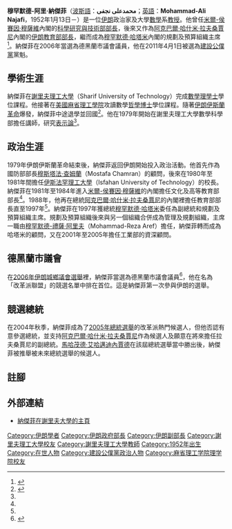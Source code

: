{{Infobox Officeholder
| name         = 穆罕默德-阿里·納傑菲
| image        = Dr. Ali Najafi.jpg
| birth_date   = {{birth date and age|1952|01|13|df=y}}
| birth_place  = [[伊朗|伊朗]][[德黑蘭|德黑蘭]]
| order= [[建設公僕黨|建設公僕黨黨魁]]
| term_start= 2011年4月1日
| term_end=
| deputy= [[侯賽因·馬拉希|侯賽因·馬拉希]]
| successor=
| predecessor= [[戈拉姆侯賽因·卡爾巴斯奇|戈拉姆侯賽因·卡爾巴斯奇]]
| order2        = [[伊朗教育部|伊朗教育部部長]]
| term_start2   = 1989年8月13日
| term_end2     = 1997年8月10日
| president2  = [[阿克巴爾·哈什米·拉夫桑賈尼|阿克巴爾·哈什米·拉夫桑賈尼]]
| predecessor2  = 卡齊姆·阿克拉米
| successor2    = 侯賽因·莫扎法
| order3       = [[伊朗科學研究與技術部|科學研究與技術部部長]]
| term_start3  = 1981年8月17日
| term_end3    = 1985年11月5日
| president3  = [[阿里·哈梅內伊|阿里·哈梅內伊]]
| primeminister3  = [[米爾-侯賽因·穆薩維|米爾-侯賽因·穆薩維]]
| predecessor3 = 職位建立
| successor3   = 穆罕默德·法爾哈迪
| order4       = [[德黑蘭市議會|德黑蘭市議會議員]]
| term_start4  = 2007年1月21日
| term_end4    = 
| predecessor4 = 阿巴斯·謝巴尼
| successor4   = 
| party        = [[建設公僕黨|建設公僕黨]]
| alma_mater   = [[德黑蘭大學|德黑蘭大學]] 
| occupation   = 
| religion     = [[什葉派|什葉派]][[十二伊瑪目派|十二伊瑪目派]]
| spouse       = 法蒂瑪·納傑菲
| website      = [http://www.drnajafi.ir/ www.drnajafi.ir]
}}

'''穆罕默德-阿里·納傑菲'''（[[波斯語|波斯語]]：'''محمدعلی نجفی'''；[[英語|英語]]：'''Mohammad-Ali Najafi'''，1952年1月13日－）是一位[[伊朗|伊朗]]政治家及大學[[數學|數學]]系[[教授|教授]]。他曾任[[米爾-侯賽因·穆薩維|米爾-侯賽因·穆薩維]]內閣的[[伊朗科學研究與技術部|科學研究與技術部部長]]，後來又作為[[阿克巴爾·哈什米·拉夫桑賈尼|阿克巴爾·哈什米·拉夫桑賈尼]]內閣的[[伊朗教育部|伊朗教育部部長]]，繼而成為[[穆罕默德·哈塔米|穆罕默德·哈塔米]]內閣的規劃及預算組織主席<ref>{{cite web | url=http://www.unhcr.org/refworld/country,,,QUERYRESPONSE,IRN,,3df4be498,0.html | title=Iran: The National Kargozaran-Sazandegi Party; political view, its leaders, branches, and participation in any election in Iran ( 1998) | publisher=UNHCR | date=2002-01-19 | accessdate=June 21, 2011 | language=en }}{{dead link|date=2018年4月 |bot=InternetArchiveBot |fix-attempted=yes }}</ref>。納傑菲在2006年當選為德黑蘭市議會議員，他在2011年4月1日被選為[[建設公僕黨|建設公僕黨]]黨魁。

== 學術生涯 ==

納傑菲在[[謝里夫理工大學|謝里夫理工大學]]（Sharif University of Technology）完成[[數學|數學]][[理學士|理學士]]學位課程。他接著在[[美國|美國]][[麻省理工學院|麻省理工學院]]攻讀數學[[哲學博士|哲學博士]]學位課程。隨著[[伊朗伊斯蘭革命|伊朗伊斯蘭革命]]爆發，納傑菲中途退學並回國<ref name="Faculty">{{cite web | url=http://mathsci.sharif.edu/Profs/Najafi/Najafi.htm | title=Faculty | publisher=Website of the Department of Mathematical Science of Sharif University of Technology | accessdate=June 21, 2011 | language=en | deadurl=yes | archiveurl=https://web.archive.org/web/20110720043033/http://mathsci.sharif.edu/Profs/Najafi/Najafi.htm | archivedate=2011年7月20日 }}</ref>。他在1979年開始在謝里夫理工大學數學科學部擔任講師，研究[[表示論|表示論]]<ref name="Faculty"/>。

== 政治生涯 ==

1979年伊朗伊斯蘭革命結束後，納傑菲返回伊朗開始投入政治活動。他首先作為國防部部長[[穆斯塔法·查姆蘭|穆斯塔法·查姆蘭]]（Mostafa Chamran）的顧問，後來在1980年至1981年間擔任[[伊斯法罕理工大學|伊斯法罕理工大學]]（Isfahan University of Technology）的校長。納傑菲在1981年至1984年進入[[米爾-侯賽因·穆薩維|米爾-侯賽因·穆薩維]]的內閣擔任文化及高等教育部部長<ref name="Faculty"/>。1988年，他再在總統[[阿克巴爾·哈什米·拉夫桑賈尼|阿克巴爾·哈什米·拉夫桑賈尼]]的內閣裡擔任教育部部長直至1997年<ref name="Faculty"/>。納傑菲在1997年獲總統[[穆罕默德·哈塔米|穆罕默德·哈塔米]]委任為副總統和規劃及預算組織主席。規劃及預算組織後來與另一個組織合併成為管理及規劃組織，主席一職由[[穆罕默德-禮薩·阿里夫|穆罕默德-禮薩·阿里夫]]（Mohammad-Reza Aref）擔任，納傑菲轉而成為哈塔米的顧問，又在2001年至2005年擔任工業部的資深顧問。

== 德黑蘭市議會 ==

在[[2006年伊朗城鄉議會選舉|2006年伊朗城鄉議會選舉]]裡，納傑菲當選為德黑蘭市議會議員<ref>{{cite web | url=http://www.middle-east-online.com/English/?id=18885 | title=Ahmadinejad Tehran defeat confirmed | publisher=Middle East Online | date=2006-12-21 | accessdate=June 21, 2011 | language=en | archive-date=2011-11-23 | archive-url=https://web.archive.org/web/20111123143155/http://www.middle-east-online.com/English/?id=18885 | dead-url=no }}</ref>，他在名為「改革派聯盟」的競選名單中排在首位。這是納傑菲第一次參與伊朗的選舉。

== 競選總統 ==

在2004年秋季，納傑菲成為了[[2005年伊朗總統選舉|2005年總統選舉]]的改革派熱門候選人，但他否認有意參選總統，並支持[[阿克巴爾·哈什米·拉夫桑賈尼|阿克巴爾·哈什米·拉夫桑賈尼]]作為候選人及願意在將來擔任拉夫桑賈尼的副總統。[[馬哈茂德·艾哈邁迪內賈德|馬哈茂德·艾哈邁迪內賈德]]在該屆總統選舉當中勝出後，納傑菲被推舉被未來總統選舉的候選人。

== 註腳 ==
<div class="references-small">
<references></references>
</div>

== 外部連結 ==
*{{en}}[https://web.archive.org/web/20110720043033/http://mathsci.sharif.edu/Profs/Najafi/Najafi.htm 納傑菲在謝里夫大學的主頁]

{{start box}}
{{s-off}}
{{succession box | before =職位建立 | title = [[伊朗科學研究與技術部|科學研究與技術部部長]]|years=1981年－1985年| after = 穆罕默德·法爾哈迪}}
{{succession box | before = 卡齊姆·阿克拉米| title = [[伊朗教育部|伊朗教育部部長]]|years=1989年－1997年| after = 侯賽因·莫扎法}}
{{s-ppo}}
{{s-bef|before=[[戈拉姆侯賽因·卡爾巴斯奇|戈拉姆侯賽因·卡爾巴斯奇]]}}
{{s-ttl|title= [[建設公僕黨|建設公僕黨]]黨魁|years=2011年－}}
{{s-aft|after=現任}}
{{end box}}
{{DEFAULTSORT:Najafi, Mohammad Ali}}
[[Category:伊朗學者|Category:伊朗學者]]
[[Category:伊朗政府部長|Category:伊朗政府部長]]
[[Category:伊朗副部長|Category:伊朗副部長]]
[[Category:謝里夫理工大學校友|Category:謝里夫理工大學校友]]
[[Category:謝里夫理工大學教師|Category:謝里夫理工大學教師]]
[[Category:1952年出生|Category:1952年出生]]
[[Category:在世人物|Category:在世人物]]
[[Category:建設公僕黨政治人物|Category:建設公僕黨政治人物]]
[[Category:麻省理工学院理学院校友|Category:麻省理工学院理学院校友]]